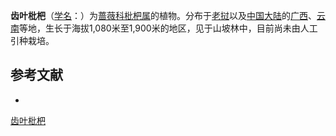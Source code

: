 {{Speciesbox
| name = 齿叶枇杷
| status = 
| status_system = 
| image =
| genus = Eriobotrya
| species = serrata
| authority = Vidal in Adansonis
}}

'''齿叶枇杷'''（[[学名|学名]]：{{lang|la|''Eriobotrya serrata''}}）为[[蔷薇科|蔷薇科]][[枇杷属|枇杷属]]的植物。分布于[[老挝|老挝]]以及[[中国大陆|中国大陆]]的[[广西|广西]]、[[云南|云南]]等地，生长于海拔1,080米至1,900米的地区，见于山坡林中，目前尚未由人工引种栽培。

== 参考文献 ==
<div class="references-small">
* {{cite web| url =http://www.bioinfo.cn/db05/KmzwSpecies.php?action=view&id=19042| title =齿叶枇杷| work =《中国高等植物数据库全库》| publisher =中国科学院微生物研究所| author =昆明植物研究所| accessdate =2009-02-25| deadurl =yes| archiveurl =https://web.archive.org/web/20160305073832/http://www.bioinfo.cn/db05/KmzwSpecies.php?action=view&id=19042| archivedate =2016-03-05}}
</div>
{{Taxonbar|from=Q11180345}}

[[Category:枇杷属|齿叶枇杷]]


{{植物小作品}}